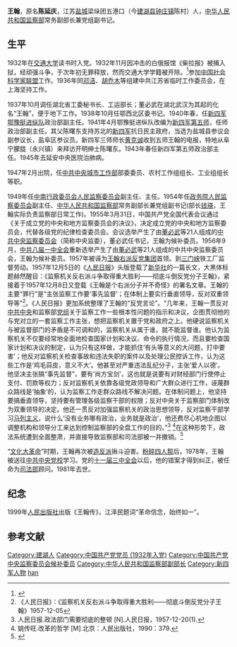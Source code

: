 {{otheruse|王翰}}
'''王翰'''{{BD|1911年|4月11日|1981年|}}，原名'''陈延庆'''，江苏[[盐城市|盐城]]梁垛团五港口（今[[建湖县|建湖县]][[钟庄镇|钟庄镇]]陈村）人，[[中华人民共和国监察部|中华人民共和国监察部]]常务副部长兼党组副书记。

==生平==
1932年在[[交通大学|交通大学]]读书时入党。1932年11月因冲击的白俄报馆《柴拉报》被捕入狱，经顽强斗争，于次年初无罪释放，然而交通大学学籍被开除。<ref>{{Cite web|title=家乡人民深情呵护“大右派”王翰(王兆唐)|url=http://www.jhwsw.com/zzdzb/ShowArticle.asp?ArticleID=4886|accessdate=2020-10-12|work=www.jhwsw.com}}</ref>参加[[中国左翼社会科学家联盟|中国社会科学家联盟]]工作。1936年同[[邓洁|邓洁]]、[[胡乔木|胡乔木]]等组建中共江苏省临时工作委员会，在上海坚持工作。

1937年10月调任湖北省工委秘书长、工运部长；董必武在湖北武汉为其起的化名“王翰”，便于地下工作。1938年10月任鄂西北区委书记。1940年春，任[[新四军鄂豫挺进纵队|新四军鄂豫挺进纵队]]政治部副主任。1941年4月鄂豫挺进纵队改编为[[新四军第五师|新四军第五师]]，任师政治部副主任。其父陈曙东支持苏北的[[新四军|新四军]]抗日民主政府，当选为盐城县参议会副参议长，盐阜区参议员。新四军三师师长[[黄克诚|黄克诚]]收到五师王翰的电报，特地从阜宁朦胧（永兴镇）来拜访开明绅士陈曙东。1943年春任新四军第五师政治部主任。1945年去延安中央医院治肺病。

1947年2月出院，任[[中共中央统一战线工作部|中共中央城市工作部]]部委委员、农村工作组组长、工业组组长等职。

1949年任[[中南行政委员会|中南行政委员会]][[政务院人民监察委员会|人民监察委员会]]副主任、主任。1954年任[[政务院人民监察委员会|政务院人民监察委员会]]副主任、[[中华人民共和国监察部|中华人民共和国监察部]]常务副部长兼党组副书记(部长[[钱瑛_(1903年)|钱瑛]]，王翰实际负责监察部日常工作)。1955年3月31日，中国共产党全国代表会议通过《关于成立党的中央和地方监察委员会的决议》，决定成立党的中央和地方监察委员会，代替各级党的纪律检查委员会。会议选举产生了由[[董必武|董必武]]等21人组成的[[中国共产党中央监察委员会|中共中央监察委员会]]（简称中央监委），董必武任书记，王翰为候补委员。1956年9月，[[中国共产党第八届中央委员会#一中全会|中共八届一中全会]]重新选举产生了由[[董必武|董必武]]等21人组成的中共中央监察委员会，王翰为候补委员。1957年被诬为[[王翰右派反党集团|王翰右派反党集团]]首领。到[[三门峡市|三门峡]]铁工厂监督劳动。1957年12月5日的《[[人民日报|人民日报]]》头版登载了[[新华社|新华社]]的一篇长文，大黑体标题赫然醒目：《监察机关反右派斗争取得重大胜利——彻底斗倒反党分子王翰》，紧接着于1957年12月8日又登载《王翰是个右派分子并不奇怪》的署名文章。王翰的主要“罪行”是“主张监察工作要‘事先监督’；在体制上要实行垂直领导，反对双重领导等”<ref>《人民日报》：《监察机关反右派斗争取得重大胜利——彻底斗倒反党分子王翰》1957-12-05</ref>。《人民日报》更加系统整理了王翰的“反党言论”。“几年来，王翰一贯反对[[中国共产党中央委员会|中共中央]]和监察部[[党组|党组]]关于监察工作一些根本性问题的指示和决议，企图贯彻他的与党对立的一套监察工作主张，想把监察机关置于党和政府之上。他硬说监察机关与被监督部门的矛盾是不可调和的，监察机关从属于谁，就不能监督谁。他认为监察机关不仅要经常地全面地检查国家计划和决议、命令的执行情况，而且要检查国家计划和决议的制定，认为只有这样做，才能抓住‘有头等意义的大问题，打中要害’；他反对监察机关检查事故和违法失职的案件以及处理公民控诉工作，认为这些工作是‘鸡毛蒜皮，意义不大’。他甚至对严重违法乱纪分子，主张‘爱人以德’。他坚决主张搞“事先监督”，要有‘尚方宝剑’，这也就是说要有对财经部门行使停止支付、罚款等权力；反对监察机关依靠各级党政领导和广大群众进行工作，诬蔑群众路线是‘抽象’的，认为监察工作走群众路线不解决问题。在体制问题上，他坚持要搞垂直领导，坚持要有管理各级监察干部的权限；反对中央关于监察部门体制改为双重领导的决定。他还一贯反对加强监察机关的政治思想领导，反对监察干部学习[[马克思列宁主义|马列主义]]，说什么‘没有业务哪有政治，业务就是政治’，他还费尽心机地企图以调整机构和领导分工来达到控制监察部的全盘工作的目的。”<ref>人民日报.政法部门需要彻底的整顿 [N].人民日报，1957-12-20(1).</ref><!--由上述言论可以看到，王翰的核心主张是强化监察权的专业性和独立性，建议通过对国家计划的专项监督和事前监督提高监察的实效性。这些言论仍属于对监察工作的业务讨论，也是对建国以来监察制度频繁变革的反思性话语，并不是反对党对监察工作的领导。然而彼时《人民日报》却指出“在监察部、最高人民法院、最高人民检察院窃据重要职位的六个党内右派分子”，“这些右派分子的共同特点，就是企图把国家的监察机关、司法机关、检察机关这样重要的人民民主专政的武器变成资产阶级右派反党反社会主义的工具”，并由此主张“政法部门中虽然已经进行了反右派的斗争，并且取得了重大的胜利，但是要使政法部门在思想上、政治上、组织上纯洁起来，就必须在一些根本问题上展开大辩论，彻底地克服资产阶级的右倾思想，彻底地整顿政法工作人员的队伍”--><ref>姚传旺.改革的哲学 [M].北京：人民出版社，1990：379.</ref>在这种形势下，政法系统遭到全面整肃，并直接导致监察部和司法部被一并撤销。<ref>{{Cite web|title=中国国家监察制度七十年发展变迁*|url=http://xb.sut.edu.cn/sk/fileup/HTML/2019-5-385.shtml|accessdate=2020-10-12|work=xb.sut.edu.cn}}</ref>

“[[文化大革命|文化大革命]]”时期，王翰再次被[[造反派|造反派]]揪斗迫害。[[粉碎四人帮|粉碎四人帮]]后，1978年，王翰被送往[[中共中央党校|中共中央党校]]学习。党的[[中国共产党第十一届中央委员会第三次全体会议|十一届三中全会]]以后，他的错案才得到纠正，被任命为[[中华人民共和国司法部|司法部]]顾问。1981年去世。

==纪念==
1999年[[人民出版社|人民出版社]]出版《王翰传》，江泽民题词“革命信念，始终如一”。

==参考文献==
{{Reflist}}

{{DEFAULTSORT:wang han}}
[[Category:建湖人|Category:建湖人]]
[[Category:中国共产党党员_(1932年入党)|Category:中国共产党党员 (1932年入党)]]
[[Category:中国共产党中央监察委员会候补委员|Category:中国共产党中央监察委员会候补委员]]
[[Category:中华人民共和国监察部副部长|Category:中华人民共和国监察部副部长]]
[[Category:新四军人物|Category:新四军人物]]
[[Category:王姓|han]]